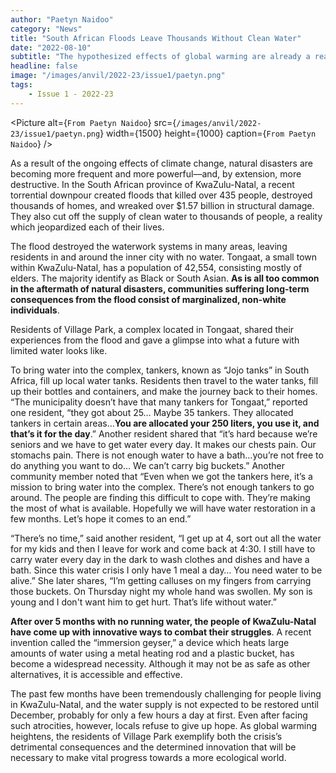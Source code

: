 ```yaml
---
author: "Paetyn Naidoo"
category: "News"
title: "South African Floods Leave Thousands Without Clean Water"
date: "2022-08-10"
subtitle: "The hypothesized effects of global warming are already a reality—and it’s not a good one."
headline: false
image: "/images/anvil/2022-23/issue1/paetyn.png"
tags:
    - Issue 1 - 2022-23
---
```


<Picture
	alt={`From Paetyn Naidoo`}
	src={`/images/anvil/2022-23/issue1/paetyn.png`}
    width={1500}
    height={1000}
    caption={`From Paetyn Naidoo`}
/>

As a result of the ongoing effects of climate change, natural disasters are becoming more frequent and more powerful––and, by extension, more destructive. In the South African province of KwaZulu-Natal, a recent torrential downpour created floods that killed over 435 people, destroyed thousands of homes, and wreaked over $1.57 billion in structural damage. They also cut off the supply of clean water to thousands of people, a reality which jeopardized each of their lives.

The flood destroyed the waterwork systems in many areas, leaving residents in and around the inner city with no water. Tongaat, a small town within KwaZulu-Natal, has a population of 42,554, consisting mostly of elders. The majority identify as Black or South Asian. **As is all too common in the aftermath of natural disasters, communities suffering long-term consequences from the flood consist of marginalized, non-white individuals**.

Residents of Village Park, a complex located in Tongaat, shared their experiences from the flood and gave a glimpse into what a future with limited water looks like. 

To bring water into the complex, tankers, known as “Jojo tanks” in South Africa, fill up local water tanks. Residents then travel to the water tanks, fill up their bottles and containers, and make the journey back to their homes. “The municipality doesn’t have that many tankers for Tongaat,” reported one resident, “they got about 25… Maybe 35 tankers. They allocated tankers in certain areas…**You are allocated your 250 liters, you use it, and that’s it for the day**.” Another resident shared that “it’s hard because we’re seniors and we have to get water every day. It makes our chests pain. Our stomachs pain. There is not enough water to have a bath…you’re not free to do anything you want to do… We can’t carry big buckets.” Another community member noted that “Even when we got the tankers here, it’s a mission to bring water into the complex. There’s not enough tankers to go around. The people are finding this difficult to cope with. They’re making the most of what is available. Hopefully we will have water restoration in a few months. Let’s hope it comes to an end.”

“There’s no time,” said another resident, “I get up at 4, sort out all the water for my kids and then I leave for work and come back at 4:30. I still have to carry water every day in the dark to wash clothes and dishes and have a bath. Since this water crisis I only have 1 meal a day… You need water to be alive.” She later shares, “I’m getting calluses on my fingers from carrying those buckets. On Thursday night my whole hand was swollen. My son is young and I don't want him to get hurt. That’s life without water.” 

**After over 5 months with no running water, the people of KwaZulu-Natal have come up with innovative ways to combat their struggles**. A recent invention called the “immersion geyser,” a device which heats large amounts of water using a metal heating rod and a plastic bucket, has become a widespread necessity. Although it may not be as safe as other alternatives, it is accessible and effective.

The past few months have been tremendously challenging for people living in KwaZulu-Natal, and the water supply is not expected to be restored until December, probably for only a few hours a day at first. Even after facing such atrocities, however, locals refuse to give up hope. As global warming heightens, the residents of Village Park exemplify both the crisis’s detrimental consequences and the determined innovation that will be necessary to make vital progress towards a more ecological world.